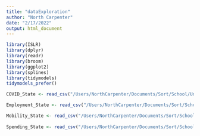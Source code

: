 ```yaml
---
title: "dataExploration"
author: "North Carpenter"
date: "2/17/2022"
output: html_document
---
```


```r
library(ISLR)
library(dplyr)
library(readr)
library(broom)
library(ggplot2)
library(splines)
library(tidymodels)
tidymodels_prefer()
```


```r
COVID_State <- read_csv("/Users/NorthCarpenter/Documents/Sort/School/University Managment/Studdies/Third Year/Stats 253/Stat253 Project/EconomicTracker-main/data/COVID - State - Daily.csv")

Employment_State <- read_csv("/Users/NorthCarpenter/Documents/Sort/School/University Managment/Studdies/Third Year/Stats 253/Stat253 Project/EconomicTracker-main/data/Employment - State - Daily.csv")

Mobility_State <- read_csv("/Users/NorthCarpenter/Documents/Sort/School/University Managment/Studdies/Third Year/Stats 253/Stat253 Project/EconomicTracker-main/data/Google Mobility - State - Daily.csv")
  
Spending_State <- read_csv("/Users/NorthCarpenter/Documents/Sort/School/University Managment/Studdies/Third Year/Stats 253/Stat253 Project/EconomicTracker-main/data/Affinity - State - Daily.csv")
```
